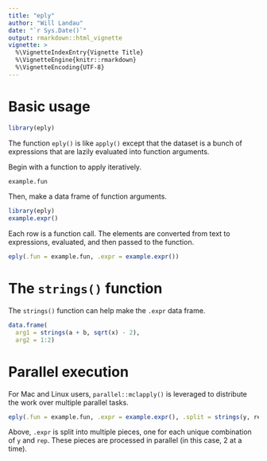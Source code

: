 ```yaml
---
title: "eply"
author: "Will Landau"
date: "`r Sys.Date()`"
output: rmarkdown::html_vignette
vignette: >
  %\VignetteIndexEntry{Vignette Title}
  %\VignetteEngine{knitr::rmarkdown}
  %\VignetteEncoding{UTF-8}
---
```



# Basic usage

```r
library(eply)
```

The function `eply()` is like `apply()` except that the dataset is a bunch of expressions that are lazily evaluated into function arguments.

Begin with a function to apply iteratively.
```r
example.fun
```

Then, make a data frame of function arguments.
```r
library(eply)
example.expr()
```

Each row is a function call. The elements are converted from text to expressions, evaluated, and then passed to the function.

```r
eply(.fun = example.fun, .expr = example.expr())
```

# The `strings()` function

The `strings()` function can help make the `.expr` data frame.

```r
data.frame(
  arg1 = strings(a + b, sqrt(x) - 2), 
  arg2 = 1:2)
```

# Parallel execution

For Mac and Linux users, `parallel::mclapply()` is leveraged to distribute the work over multiple parallel tasks.

```r
eply(.fun = example.fun, .expr = example.expr(), .split = strings(y, rep), .tasks = 2)
```

Above, `.expr` is split into multiple pieces, one for each unique combination of `y` and `rep`. These pieces are processed in parallel (in this case, 2 at a time).
